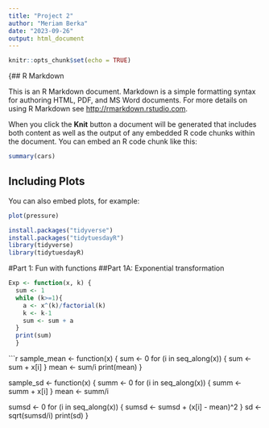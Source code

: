 ```yaml
---
title: "Project 2"
author: "Meriam Berka"
date: "2023-09-26"
output: html_document
---
```


```r
knitr::opts_chunk$set(echo = TRUE)
```

{## R Markdown

This is an R Markdown document. Markdown is a simple formatting syntax for authoring HTML, PDF, and MS Word documents. For more details on using R Markdown see <http://rmarkdown.rstudio.com>.

When you click the **Knit** button a document will be generated that includes both content as well as the output of any embedded R code chunks within the document. You can embed an R code chunk like this:

```r
summary(cars)
```

## Including Plots

You can also embed plots, for example:

```r
plot(pressure)
```

```r
install.packages("tidyverse")
install.packages("tidytuesdayR")
library(tidyverse)
library(tidytuesdayR)
```
#Part 1: Fun with functions
##Part 1A: Exponential transformation
```r
Exp <- function(x, k) {
  sum <- 1
  while (k>=1){
    a <- x^(k)/factorial(k)
    k <- k-1
    sum <- sum + a
  }
  print(sum)
  }
```

```r
sample_mean <- function(x) {
    sum <- 0
    for (i in seq_along(x)) {
      sum <- sum + x[i]
    }
    mean <- sum/i
    print(mean)
}

sample_sd <- function(x) {
   summ <- 0
  for (i in seq_along(x)) {
      summ <- summ + x[i]
    }
    mean <- summ/i
    
sumsd <- 0
    for (i in seq_along(x)) {
      sumsd <- sumsd + (x[i] - mean)^2
    }
    sd <- sqrt(sumsd/i)
    print(sd)
}



